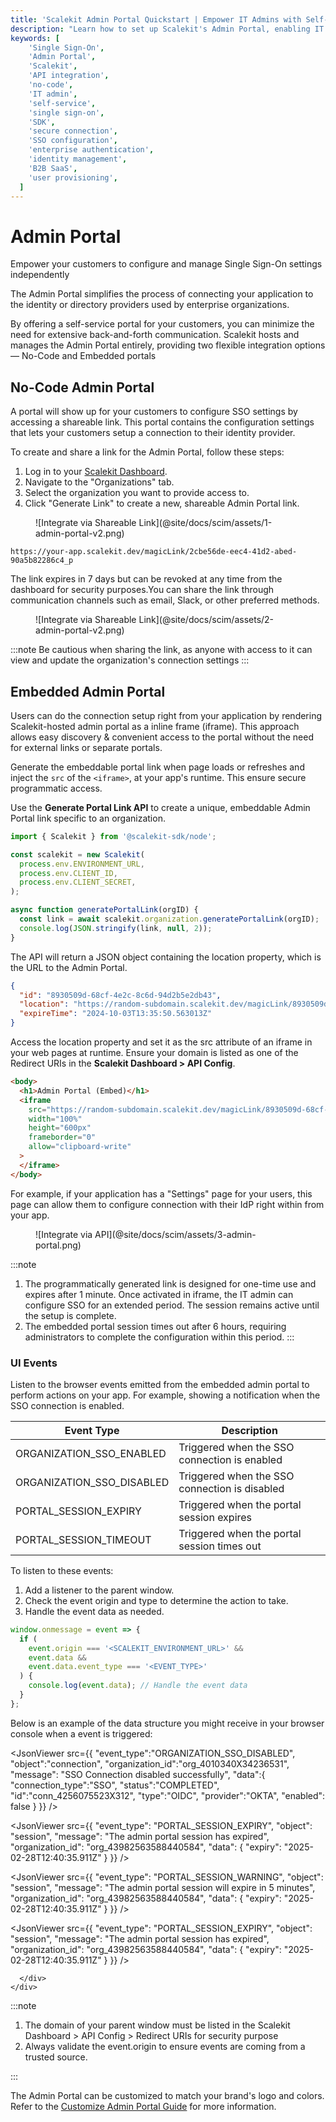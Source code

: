 ```yaml
---
title: 'Scalekit Admin Portal Quickstart | Empower IT Admins with Self-Service SSO'
description: "Learn how to set up Scalekit's Admin Portal, enabling IT administrators to independently configure Single Sign-On, reducing engineering and support overhead."
keywords: [
    'Single Sign-On',
    'Admin Portal',
    'Scalekit',
    'API integration',
    'no-code',
    'IT admin',
    'self-service',
    'single sign-on',
    'SDK',
    'secure connection',
    'SSO configuration',
    'enterprise authentication',
    'identity management',
    'B2B SaaS',
    'user provisioning',
  ]
---
```



# Admin Portal

<Subtitle>
  Empower your customers to configure and manage Single Sign-On settings independently
</Subtitle>

The Admin Portal simplifies the process of connecting your application to the identity or directory providers used by enterprise organizations.

By offering a self-service portal for your customers, you can minimize the need for extensive back-and-forth communication. Scalekit hosts and manages the Admin Portal entirely, providing two flexible integration options — No-Code and Embedded portals

## No-Code Admin Portal

A portal will show up for your customers to configure SSO settings by accessing a shareable link. This portal contains the configuration settings that lets your customers setup a connection to their identity provider.

To create and share a link for the Admin Portal, follow these steps:

1. Log in to your [Scalekit Dashboard](https://app.scalekit.com).
2. Navigate to the "Organizations" tab.
3. Select the organization you want to provide access to.
4. Click "Generate Link" to create a new, shareable Admin Portal link.

<figure>![Integrate via Shareable Link](@site/docs/scim/assets/1-admin-portal-v2.png)</figure>

<CodeWithHeader title="Example">

```http
https://your-app.scalekit.dev/magicLink/2cbe56de-eec4-41d2-abed-90a5b82286c4_p
```

</CodeWithHeader>


The link expires in 7 days but can be revoked at any time from the dashboard for security purposes.You can share the link through communication channels such as email, Slack, or other preferred methods.


<figure>![Integrate via Shareable Link](@site/docs/scim/assets/2-admin-portal-v2.png)</figure>

:::note
Be cautious when sharing the link, as anyone with access to it can view and update the organization's connection settings
:::

## Embedded Admin Portal

Users can do the connection setup right from your application by rendering Scalekit-hosted admin portal as a inline frame (iframe). This approach allows easy discovery & convenient access to the portal without the need for external links or separate portals.

Generate the embeddable portal link when page loads or refreshes and inject the `src` of the `<iframe>`, at your app's runtime. This ensure secure programmatic access.

<InstallSDK />

Use the **Generate Portal Link API** to create a unique, embeddable Admin Portal link specific to an organization.

<CodeWithHeader title="Generate Portal Link">

<Tabs groupId="tech-stack" queryString>
<TabItem value="nodejs" label="Node.js">

```javascript showLineNumbers
import { Scalekit } from '@scalekit-sdk/node';

const scalekit = new Scalekit(
  process.env.ENVIRONMENT_URL,
  process.env.CLIENT_ID,
  process.env.CLIENT_SECRET,
);

async function generatePortalLink(orgID) {
  const link = await scalekit.organization.generatePortalLink(orgID);
  console.log(JSON.stringify(link, null, 2));
}
```

</TabItem>
</Tabs>

</CodeWithHeader>

The API will return a JSON object containing the <SimpleCode>location</SimpleCode> property, which
is the URL to the Admin Portal.

<CodeWithHeader title="Generate Portal Link (Response Object)">

```json
{
  "id": "8930509d-68cf-4e2c-8c6d-94d2b5e2db43",
  "location": "https://random-subdomain.scalekit.dev/magicLink/8930509d-68cf-4e2c-8c6d-94d2b5e2db43",
  "expireTime": "2024-10-03T13:35:50.563013Z"
}
```

</CodeWithHeader>

Access the <SimpleCode>location</SimpleCode> property and set it as the <SimpleCode>src</SimpleCode>
attribute of an iframe in your web pages at runtime. Ensure your domain is listed as one of the Redirect URIs in the **Scalekit Dashboard > API Config**.

<CodeWithHeader title="Render admin portal in iframe (example)">

```html
<body>
  <h1>Admin Portal (Embed)</h1>
  <iframe
    src="https://random-subdomain.scalekit.dev/magicLink/8930509d-68cf-4e2c-8c6d-94d2b5e2db43"
    width="100%"
    height="600px"
    frameborder="0"
    allow="clipboard-write"
  >
  </iframe>
</body>
```

</CodeWithHeader>

For example, if your application has a "Settings" page for your users, this page can allow them to configure connection with their IdP right within from your app.

<figure>![Integrate via API](@site/docs/scim/assets/3-admin-portal.png)</figure>


:::note
1. The programmatically generated link is designed for one-time use and expires after 1 minute. Once activated in iframe, the IT admin can configure SSO for an extended period. The session remains active
   until the setup is complete.
2. The embedded portal session times out after 6 hours, requiring administrators to complete the
   configuration within this period.
:::

### UI Events

Listen to the browser events emitted from the embedded admin portal to perform actions on your app. For example, showing a notification when the SSO connection is enabled.

| Event Type       | Description      |
|----------------|----------------|
| <SimpleCode>ORGANIZATION_SSO_ENABLED</SimpleCode>  | Triggered when the SSO connection is enabled |
| <SimpleCode>ORGANIZATION_SSO_DISABLED</SimpleCode>  | Triggered when the SSO connection is disabled |
| <SimpleCode>PORTAL_SESSION_EXPIRY</SimpleCode>  | Triggered when the portal session expires |
| <SimpleCode>PORTAL_SESSION_TIMEOUT</SimpleCode>  | Triggered when the portal session times out |

To listen to these events:

1. Add a listener to the parent window.
2. Check the event origin and type to determine the action to take.
3. Handle the event data as needed.

<CodeWithHeader title="Listening to events from the embedded admin portal">

```javascript
window.onmessage = event => {
  if (
    event.origin === '<SCALEKIT_ENVIRONMENT_URL>' &&
    event.data &&
    event.data.event_type === '<EVENT_TYPE>'
  ) {
    console.log(event.data); // Handle the event data
  }
};
```

</CodeWithHeader>

Below is an example of the data structure you might receive in your browser console when a event is triggered:

<div class="row">
    <div class="col col--6">
      <div>
        <CodeWithHeader title="ORGANIZATION_SSO_ENABLED">
        <JsonViewer
          src={{
          "event_type":"ORGANIZATION_SSO_ENABLED",
          "object":"connection",
          "organization_id":"org_4010340X34236531",
          "message": "SSO Connection enabled successfully",
          "data":{
              "connection_type":"SSO",
              "status":"COMPLETED",
              "id":"conn_4256075523X312",
              "type":"OIDC",
              "provider":"OKTA",
              "enabled":true
          }
        }}
        />

</CodeWithHeader>
      </div>
    </div>
    <div class="col col--6">
      <div>

<CodeWithHeader title="ORGANIZATION_SSO_DISABLED">

<JsonViewer
  src={{
   "event_type":"ORGANIZATION_SSO_DISABLED",
   "object":"connection",
   "organization_id":"org_4010340X34236531",
   "message": "SSO Connection disabled successfully",
   "data":{
      "connection_type":"SSO",
      "status":"COMPLETED",
      "id":"conn_4256075523X312",
      "type":"OIDC",
      "provider":"OKTA",
      "enabled": false
   }
}}
/>

</CodeWithHeader>
      </div>
    </div>
    <div class="col col--6">
      <div>

<CodeWithHeader title="PORTAL_SESSION_EXPIRY">

<JsonViewer
  src={{
  "event_type": "PORTAL_SESSION_EXPIRY",
  "object": "session",
  "message": "The admin portal session has expired",
  "organization_id": "org_43982563588440584",
  "data": {
    "expiry": "2025-02-28T12:40:35.911Z"
  }
}}
/>

</CodeWithHeader>
      </div>
    </div>
  </div>


<div class="row">
    <div class="col col--6">
      <div>
        <CodeWithHeader title="PORTAL_SESSION_WARNING">

<JsonViewer
  src={{
    "event_type": "PORTAL_SESSION_WARNING",
    "object": "session",
    "message": "The admin portal session will expire in 5 minutes",
    "organization_id": "org_43982563588440584",
    "data": {
        "expiry": "2025-02-28T12:40:35.911Z"
    }
}}
/>

</CodeWithHeader>
      </div>
    </div>
    <div class="col col--6">
      <div>

<CodeWithHeader title="PORTAL_SESSION_EXPIRY">

<JsonViewer
  src={{
  "event_type": "PORTAL_SESSION_EXPIRY",
  "object": "session",
  "message": "The admin portal session has expired",
  "organization_id": "org_43982563588440584",
  "data": {
    "expiry": "2025-02-28T12:40:35.911Z"
  }
}}
/>

</CodeWithHeader>


      </div>
    </div>
  </div>

:::note

1. The domain of your parent window must be listed in the Scalekit Dashboard > API Config > Redirect
   URIs for security purpose
2. Always validate the <SimpleCode>event.origin</SimpleCode> to ensure events are coming from a
   trusted source.

:::

The Admin Portal can be customized to match your brand's logo and colors. Refer to the
[Customize Admin Portal Guide](/sso/domain-and-theme-customization) for more information.
